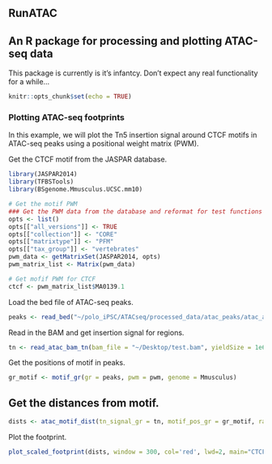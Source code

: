 
RunATAC
---
## An R package for processing and plotting ATAC-seq data

This package is currently is it's infantcy. Don't expect any real functionality for a while...

```r
knitr::opts_chunk$set(echo = TRUE)
```


### Plotting ATAC-seq footprints

In this example, we will plot the Tn5 insertion signal around CTCF motifs in ATAC-seq peaks using a positional weight matrix (PWM).

Get the CTCF motif from the JASPAR database.
```r
library(JASPAR2014)
library(TFBSTools)
library(BSgenome.Mmusculus.UCSC.mm10)

# Get the motif PWM
### Get the PWM data from the database and reformat for test functions
opts <- list()
opts[["all_versions"]] <- TRUE
opts[["collection"]] <- "CORE"
opts[["matrixtype"]] <- "PFM"
opts[["tax_group"]] <- "vertebrates"
pwm_data <- getMatrixSet(JASPAR2014, opts)
pwm_matrix_list <- Matrix(pwm_data)

# Get mofif PWM for CTCF
ctcf <- pwm_matrix_list$MA0139.1
```

Load the bed file of ATAC-seq peaks.
```r
peaks <- read_bed("~/polo_iPSC/ATACseq/processed_data/atac_peaks/atac_all_peaks_union.bed")
```

Read in the BAM and get insertion signal for regions.
```r
tn <- read_atac_bam_tn(bam_file = "~/Desktop/test.bam", yieldSize = 1e6, which=rgns)
```

Get the positions of motif in peaks.
```r
gr_motif <- motif_gr(gr = peaks, pwm = pwm, genome = Mmusculus)
```

## Get the distances from motif.
```r
dists <- atac_motif_dist(tn_signal_gr = tn, motif_pos_gr = gr_motif, range = 150)
```

Plot the footprint.
```r
plot_scaled_footprint(dists, window = 300, col='red', lwd=2, main="CTCF")
```



